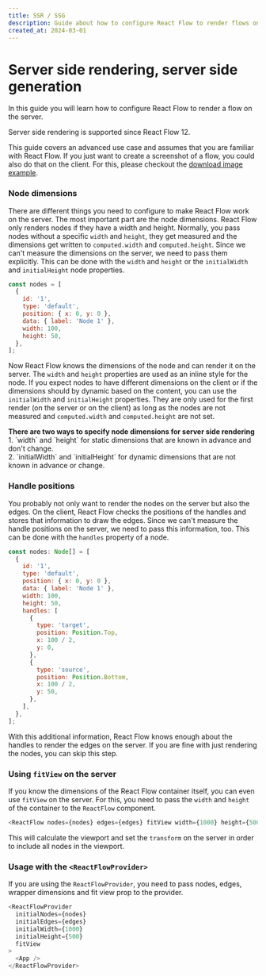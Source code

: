 ```yaml
---
title: SSR / SSG
description: Guide about how to configure React Flow to render flows on the server
created_at: 2024-03-01
---
```


# Server side rendering, server side generation

In this guide you will learn how to configure React Flow to render a flow on the server.


<Callout type="info">
  Server side rendering is supported since React Flow 12.
</Callout>

This guide covers an advanced use case and assumes that you are familiar with React Flow.
If you just want to create a screenshot of a flow, you could also do that on the client. For this, please checkout the [download image example](/examples/misc/download-image).

### Node dimensions

There are different things you need to configure to make React Flow work on the server. The most important part are the node dimensions. React Flow only renders nodes if they have a width and height. Normally, you pass nodes without a specific `width` and `height`, they get measured and the dimensions get written to `computed.width` and `computed.height`. Since we can't measure the dimensions on the server, we need to pass them explicitly. This can be done with the `width` and `height` or the `initialWidth` and `initialHeight` node properties.

```js
const nodes = [
  {
    id: '1',
    type: 'default',
    position: { x: 0, y: 0 },
    data: { label: 'Node 1' },
    width: 100,
    height: 50,
  },
];
```

Now React Flow knows the dimensions of the node and can render it on the server. The `width` and `height` properties are used as an inline style for the node. If you expect nodes to have different dimensions on the client or if the dimensions should by dynamic based on the content, you can use the `initialWidth` and `initialHeight` properties. They are only used for the first render (on the server or on the client) as long as the nodes are not measured and `computed.width` and `computed.height` are not set.

<Callout type="default">
  <strong>
    There are two ways to specify node dimensions for server side rendering
  </strong>
  <div>
    1. `width` and `height` for static dimensions that are known in advance and
    don't change.
  </div>
  <div>
    2. `initialWidth` and `initialHeight` for dynamic dimensions that are not
    known in advance or change.
  </div>
</Callout>

### Handle positions

You probably not only want to render the nodes on the server but also the edges. On the client, React Flow checks the positions of the handles and stores that information to draw the edges. Since we can't measure the handle positions on the server, we need to pass this information, too. This can be done with the `handles` property of a node.

```js
const nodes: Node[] = [
  {
    id: '1',
    type: 'default',
    position: { x: 0, y: 0 },
    data: { label: 'Node 1' },
    width: 100,
    height: 50,
    handles: [
      {
        type: 'target',
        position: Position.Top,
        x: 100 / 2,
        y: 0,
      },
      {
        type: 'source',
        position: Position.Bottom,
        x: 100 / 2,
        y: 50,
      },
    ],
  },
];
```

With this additional information, React Flow knows enough about the handles to render the edges on the server. If you are fine with just rendering the nodes, you can skip this step.

### Using `fitView` on the server

If you know the dimensions of the React Flow container itself, you can even use `fitView` on the server. For this, you need to pass the `width` and `height` of the container to the `ReactFlow` component.

```js
<ReactFlow nodes={nodes} edges={edges} fitView width={1000} height={500} />
```

This will calculate the viewport and set the `transform` on the server in order to include all nodes in the viewport.

### Usage with the `<ReactFlowProvider>`

If you are using the `ReactFlowProvider`, you need to pass nodes, edges, wrapper dimensions and fit view prop to the provider.

```js
<ReactFlowProvider
  initialNodes={nodes}
  initialEdges={edges}
  initialWidth={1000}
  initialHeight={500}
  fitView
>
  <App />
</ReactFlowProvider>
```
